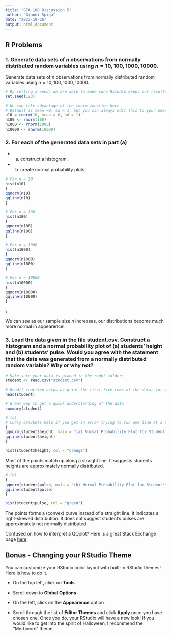 ```yaml
---
title: "STA 100 Discussion 5"
author: "Gianni Spiga"
date: "2023-10-26"
output: html_document
---
```


## R Problems

### 1. Generate data sets of $n$ observations from normally distributed random variables using $n = 10, 100, 1000, 10000$.

Generate data sets of $n$ observations from normally distributed random variables using $n = 10, 100, 1000, 10000$.

```r
# By setting a seed, we are able to make sure Rstudio keeps our results consistent when we randomly generate numbers
set.seed(123)

# We can take advantage of the rnorm function here
# Default is mean =0, sd = 1, but you can always edit this to your needs
n10 = rnorm(10, mean = 0, sd = 1) 
n100 <- rnorm(100)
n1000 <- rnorm(1000)
n10000 <- rnorm(10000)
```



### 2. For each of the generated data sets in part (a)
 - (a) construct a histogram.
 - (b) create normal probability plots.

```r
# For n = 10
hist(n10)
{
qqnorm(n10)
qqline(n10)
}

# For n = 100
hist(n100)
{
qqnorm(n100)
qqline(n100)
}

# For n = 1000
hist(n1000)
{
qqnorm(n1000)
qqline(n1000)
}

# For n = 10000
hist(n10000)
{
qqnorm(n10000)
qqline(n10000)
}
```
\\

We can see as our sample size $n$ increases, our distributions become much more normal in appearence! 

### 3. Load the data given in the file **student.csv**. Construct a histogram and a normal probability plot of (a) students’ height and (b) students’ pulse. Would you agree with the statement that the data was generated from a normally distributed random variable? Why or why not?

```r
# Make sure your data is placed in the right folder! 
student <- read.csv("student.csv")

# Head() function helps us print the first five rows of the data, for preview
head(student)

# Great way to get a quick understanding of the data
summary(student)
```

```r
# (a)
# Curly brackets help if you get an error trying to run one line at a time 
{
qqnorm(student$height, main = "(a) Normal Probability Plot for Student's Height")
qqline(student$height)
}

hist(student$height, col = "orange")
```


Most of the points match up along a straight line. It suggests students heights are approximately normally distributed.

```r
# (b)
{
qqnorm(student$pulse, main = "(b) Normal Probability Plot for Student's Pulse")
qqline(student$pulse)
}

hist(student$pulse, col = "green")
```

The points forms a (convex) curve instead of a straight line. It indicates a right-skewed distribution. It does not suggest student’s pulses are approximately not normally distributed.

Confused on how to interpret a QQplot? Here is a great Stack Exchange page [here](https://stats.stackexchange.com/questions/101274/how-to-interpret-a-qq-plot). 

## Bonus - Changing your RStudio Theme

You can customize your RStudio color layout with built-in RStudio themes! Here is how to do it. 

- On the top left, click on **Tools**

- Scroll down to **Global Options** 

- On the left, click on the **Appearence** option

- Scroll through the list of **Editor Themes** and click **Apply** once you have chosen one. Once you do, your RStudio will have a new look! If you would like to get into the spirit of Halloween, I recommend the "Merbivore" theme. 


